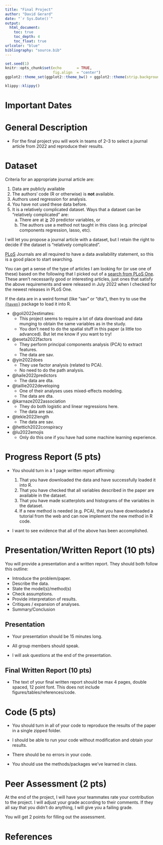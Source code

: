 ```yaml
---
title: "Final Project"
author: "David Gerard"
date: "`r Sys.Date()`"
output:  
  html_document:
    toc: true
    toc_depth: 4
    toc_float: true
urlcolor: "blue"
bibliography: "source.bib"
---
```


```r
set.seed(1)
knitr::opts_chunk$set(echo       = TRUE, 
                      fig.align  = "center")
ggplot2::theme_set(ggplot2::theme_bw() + ggplot2::theme(strip.background = ggplot2::element_rect(fill = "white")))
```

```r
klippy::klippy()
```

# Important Dates

# General Description

- For the final project you will work in teams of 2--3 to select a journal article from 2022 and reproduce their results. 

# Dataset

Criteria for an appropriate journal article are:

1. Data are publicly available
2. The authors' code (R or otherwise) is **not** available.
3. Authors used regression for analysis.
4. You have not used these data before.
5. It is a relatively complicated dataset. Ways that a dataset can be "relatively complicated" are:
    a. There are at $\gtrapprox$ 20 predictor variables, or
    b. The authors use a method not taught in this class (e.g. principal components regression, lasso, etc).
  
I will let you propose a journal article with a dataset, but I retain the right to decide if the dataset is "relatively complicated".

[PLoS](https://journals.plos.org) Journals are all required to have a data availability statement, so this is a good place to start searching.

You can get a sense of the type of articles I am looking for (or use one of these) based on the following that I picked out of a [search from PLoS One](https://journals.plos.org/plosone/search?filterJournals=PLoSONE&q=%22linear%20regression%22&sortOrder=DATE_NEWEST_FIRST&page=1&utm_content=a&utm_campaign=ENG-467). These aren't necessarily good or interesting articles, just ones that satisfy the above requirements and were released in July 2022 when I checked for the newest releases in PLoS One.

If the data are in a weird format (like "sav" or "dta"), then try to use the [`{haven}`](https://cran.r-project.org/package=haven) package to load it into R.

- @goli2022estimates: 
    - This project seems to require a lot of data download and data munging to obtain the same variables as in the study.
    - You don't need to do the spatial stuff in this paper (a little too advanced). But let me know if you want to try!
- @eseta2022factors
    - They perform principal components analysis (PCA) to extract features.
    - The data are sav.
- @yin2022does
    - They use factor analysis (related to PCA).
    - No need to do the path analysis.
- @haile2022predictors
    - The data are dta.
- @taillie2022developing
    - One of their analyses uses mixed-effects modeling.
    - The data are dta.
- @karnaze2022association
    - They do both logistic and linear regressions here.
    - The data are sav.
- @tekle2022length
    - The data are sav.
- @hettich2022conspiracy
- @lu2022emojis
    - Only do this one if you have had some machine learning experience.

# Progress Report (5 pts)

- You should turn in a 1 page written report affirming:

    1. That you have downloaded the data and have successfully loaded it into R.
    2. That you have checked that all variables described in the paper are available in the dataset.
    3. That you have made scatterplots and histograms of the variables in the dataset.
    4. If a new method is needed (e.g. PCA), that you have downloaded a tutorial from the web and can now implement the new method in R code.
    
- I want to see evidence that all of the above has been accomplished.

# Presentation/Written Report (10 pts)

You will provide a presentation and a written report. They should both follow this outline:

- Introduce the problem/paper.
- Describe the data.
- State the model(s)/method(s)
- Check assumptions.
- Provide interpretation of results.
- Critiques / expansion of analyses.
- Summary/Conclusion

## Presentation

- Your presentation should be 15 minutes long.

- All group members should speak.

- I will ask questions at the end of the presentation.

## Final Written Report (10 pts)

- The text of your final written report should be max 4 pages, double spaced, 12 point font. This does not include figures/tables/references/code.

# Code (5 pts)

- You should turn in all of your code to reproduce the results of the paper in a single zipped folder. 

- I should be able to run your code without modification and obtain your results.

- There should be no errors in your code. 

- You should use the methods/packages we've learned in class.

# Peer Assessment (2 pts)

At the end of the project, I will have your teammates rate your contribution to the project. I will adjust your grade according to their comments. If they all say that you didn't do anything, I will give you a failing grade.

You will get 2 points for filling out the assessment.

# References
